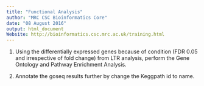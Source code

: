 ```yaml
---
title: "Functional Analysis"
author: "MRC CSC Bioinformatics Core"
date: "08 August 2016"
output: html_document
Website: http://bioinformatics.csc.mrc.ac.uk/training.html
---
```



1.  Using the differentially expressed genes because of condition (FDR 0.05 and irrespective of fold change) from LTR analysis, perform the Gene Ontology and Pathway Enrichment Analysis.


2. Annotate the goseq results further by change the Keggpath id to name.





